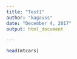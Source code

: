 ```yaml
---
title: "Test1"
author: "kagauss"
date: "December 4, 2017"
output: html_document

---
```


```r
head(mtcars)
```
